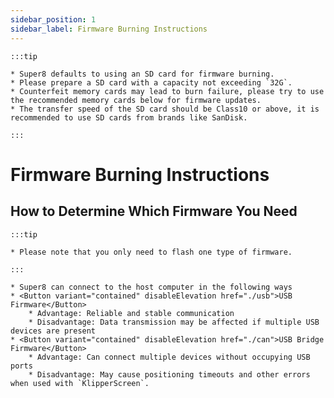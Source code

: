 ```yaml
---
sidebar_position: 1
sidebar_label: Firmware Burning Instructions
---
```


    :::tip

    * Super8 defaults to using an SD card for firmware burning.
    * Please prepare a SD card with a capacity not exceeding `32G`.
    * Counterfeit memory cards may lead to burn failure, please try to use the recommended memory cards below for firmware updates.
    * The transfer speed of the SD card should be Class10 or above, it is recommended to use SD cards from brands like SanDisk.

    :::

# Firmware Burning Instructions


## How to Determine Which Firmware You Need

    :::tip

    * Please note that you only need to flash one type of firmware.

    :::
    
    * Super8 can connect to the host computer in the following ways
    * <Button variant="contained" disableElevation href="./usb">USB Firmware</Button>
        * Advantage: Reliable and stable communication
        * Disadvantage: Data transmission may be affected if multiple USB devices are present
    * <Button variant="contained" disableElevation href="./can">USB Bridge Firmware</Button>
        * Advantage: Can connect multiple devices without occupying USB ports
        * Disadvantage: May cause positioning timeouts and other errors when used with `KlipperScreen`.
